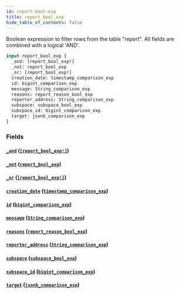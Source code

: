 ```yaml
---
id: report-bool-exp
title: report_bool_exp
hide_table_of_contents: false
---
```



Boolean expression to filter rows from the table "report". All fields are combined with a logical 'AND'.

```graphql
input report_bool_exp {
  _and: [report_bool_exp!]
  _not: report_bool_exp
  _or: [report_bool_exp!]
  creation_date: timestamp_comparison_exp
  id: bigint_comparison_exp
  message: String_comparison_exp
  reasons: report_reason_bool_exp
  reporter_address: String_comparison_exp
  subspace: subspace_bool_exp
  subspace_id: bigint_comparison_exp
  target: jsonb_comparison_exp
}
```


### Fields

#### [`_and`](#) ([`[report_bool_exp!]`](../inputs/report-bool-exp))




#### [`_not`](#) ([`report_bool_exp`](../inputs/report-bool-exp))




#### [`_or`](#) ([`[report_bool_exp!]`](../inputs/report-bool-exp))




#### [`creation_date`](#) ([`timestamp_comparison_exp`](../inputs/timestamp-comparison-exp))




#### [`id`](#) ([`bigint_comparison_exp`](../inputs/bigint-comparison-exp))




#### [`message`](#) ([`String_comparison_exp`](../inputs/string-comparison-exp))




#### [`reasons`](#) ([`report_reason_bool_exp`](../inputs/report-reason-bool-exp))




#### [`reporter_address`](#) ([`String_comparison_exp`](../inputs/string-comparison-exp))




#### [`subspace`](#) ([`subspace_bool_exp`](../inputs/subspace-bool-exp))




#### [`subspace_id`](#) ([`bigint_comparison_exp`](../inputs/bigint-comparison-exp))




#### [`target`](#) ([`jsonb_comparison_exp`](../inputs/jsonb-comparison-exp))







